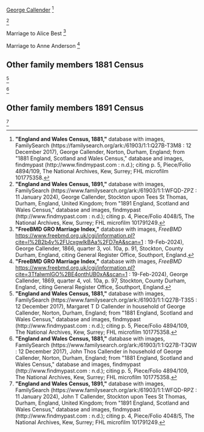 [[Callender-692|George Callender]]
<ref>
'''"England and Wales Census, 1881,"''' database with images, FamilySearch (https://familysearch.org/ark:/61903/1:1:Q27B-T3M8 : 12 December 2017),
George Callender, Norton, Durham, England; from "1881 England, Scotland and Wales Census," database and images, findmypast (http://www.findmypast.com : n.d.);
citing p. 5, Piece/Folio 4894/109, The National Archives, Kew, Surrey; FHL microfilm 101775358.
</ref>

<ref>
'''"England and Wales Census, 1891,"''' database with images, FamilySearch (https://www.familysearch.org/ark:/61903/1:1:WFQD-ZPZ : 11 January 2024),
George Callender, Stockton upon Tees St Thomas, Durham, England, United Kingdom; from "1891 England, Scotland and Wales Census," database and images, findmypast (http://www.findmypast.com : n.d.);
citing p. 4, Piece/Folio 4048/5, The National Archives, Kew, Surrey; FHL microfilm 101791249.
</ref>


Marriage to Alice Best
<ref>
'''"FreeBMD GRO Marriage Index,"''' database with images, ''FreeBMD'' https://www.freebmd.org.uk/cgi/information.pl?cite=l%2B2b4v%2FUcxgwlkBAa%2FD7eA&scan=1  : 19-Feb-2024),
George Callender, 1866, quarter 3, vol. 10a, p. 91, Stockton, County Durham, England,
citing General Register Office, Southport, England.
</ref>

Marriage to Anne Anderson
<ref>
'''"FreeBMD GRO Marriage Index,"''' database with images, ''FreeBMD'' https://www.freebmd.org.uk/cgi/information.pl?cite=3TfalwmlGO%2BE4onthUB0xA&scan=1  : 19-Feb-2024),
George Callender, 1869, quarter 4, vol. 10a, p. 97, Stockton, County Durham, England,
citing General Register Office, Southport, England.
</ref>



==Other family members 1881 Census==

<ref>
'''"England and Wales Census, 1881,"''' database with images, FamilySearch (https://www.familysearch.org/ark:/61903/1:1:Q27B-T3S5 : 12 December 2017),
Margaret T D Callender in household of George Callender, Norton, Durham, England; from "1881 England, Scotland and Wales Census," database and images, findmypast (http://www.findmypast.com : n.d.);
citing p. 5, Piece/Folio 4894/109, The National Archives, Kew, Surrey; FHL microfilm 101775358.
</ref>

<ref>
'''"England and Wales Census, 1881,"''' database with images, FamilySearch (https://www.familysearch.org/ark:/61903/1:1:Q27B-T3QW : 12 December 2017),
John Thos Callender in household of George Callender, Norton, Durham, England; from "1881 England, Scotland and Wales Census," database and images, findmypast (http://www.findmypast.com : n.d.);
citing p. 5, Piece/Folio 4894/109, The National Archives, Kew, Surrey; FHL microfilm 101775358.
</ref>

==Other family members 1891 Census==

<ref>
'''"England and Wales Census, 1891,"''' database with images, FamilySearch (https://www.familysearch.org/ark:/61903/1:1:WFQD-RPZ : 11 January 2024),
John T Callender, Stockton upon Tees St Thomas, Durham, England, United Kingdom; from "1891 England, Scotland and Wales Census," database and images, findmypast (http://www.findmypast.com : n.d.);
citing p. 4, Piece/Folio 4048/5, The National Archives, Kew, Surrey; FHL microfilm 101791249.
</ref>